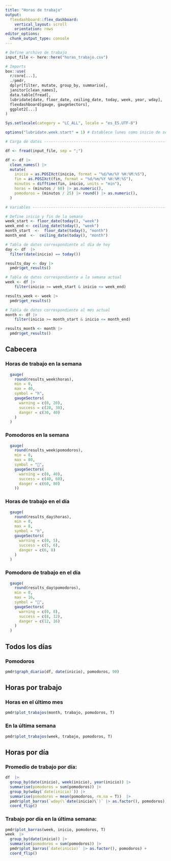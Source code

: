 ```yaml
---
title: "Horas de trabajo"
output:
  flexdashboard::flex_dashboard:
    vertical_layout: scroll
    orientation: rows
editor_options: 
  chunk_output_type: console
---
```


```r

# Define archivo de trabajo
input_file <- here::here("horas_trabajo.csv")

# Imports
box::use(
  r/core[...],
  ./pmdr,
  dplyr[filter, mutate, group_by, summarise],
  janitor[clean_names],
  data.table[fread],
  lubridate[date, floor_date, ceiling_date, today, week, year, wday],
  flexdashboard[gauge, gaugeSectors],
  ggplot2[...]
)

Sys.setlocale(category = "LC_ALL", locale = "es_ES.UTF-8")

options("lubridate.week.start" = 1) # Establece lunes como inicio de semana

# Carga de datos ------------------------------------------------------------

df <- fread(input_file, sep = ";")

df <- df |>
  clean_names() |>
  mutate(
    inicio = as.POSIXct(inicio, format = "%d/%m/%Y %H:%M:%S"),
    fin = as.POSIXct(fin, format = "%d/%m/%Y %H:%M:%S"),
    minutos = difftime(fin, inicio, units = "min"),
    horas = (minutos / 60) |> as.numeric(),
    pomodoros = (minutos / 25) |> round() |> as.numeric(),
  )

# Variables -----------------------------------------------------------------

# Define inicio y fin de la semana
week_start <- floor_date(today(), "week")
week_end <- ceiling_date(today(), "week")
month_start  <-  floor_date(today(), "month")
month_end  <-  ceiling_date(today(), "month")

# Tabla de datos correspondiente al día de hoy
day <- df  |>
  filter(date(inicio) == today())

results_day <- day |>
  pmdr$get_results()

# Tabla de datos correspondiente a la semana actual
week <- df |>
    filter(inicio >= week_start & inicio <= week_end)

results_week <- week |>
  pmdr$get_results()

# Tabla de datos correspondiente al mes actual
month <- df |>
    filter(inicio >= month_start & inicio <= month_end)

results_month <- month |>
  pmdr$get_results()
```

## Cabecera

### Horas de trabajo en la semana

```r
  gauge(
    round(results_week$horas),
    min = 0,
    max = 40,
    symbol = "h",
    gaugeSectors(
      warning = c(0, 20),
      success = c(20, 30),
      danger = c(30, 40)
    )
  )
```

### Pomodoros en la semana

```r
  gauge(
    round(results_week$pomodoros),
    min = 0,
    max = 80,
    symbol = "🍅",
    gaugeSectors(
      warning = c(0, 40),
      success = c(40, 60),
      danger = c(60, 80)
    ))
```


### Horas de trabajo en el día

```r
  gauge(
    round(results_day$horas),
    min = 0,
    max = 8,
    symbol = "h",
    gaugeSectors(
      warning = c(0, 5),
      success = c(5, 6),
      danger = c(6, 8)
    )
  )
```

### Pomodoro de trabajo en el día

```r
  gauge(
    round(results_day$pomodoros),
    min = 0,
    max = 16,
    symbol = "🍅",
    gaugeSectors(
      warning = c(0, 8),
      success = c(8, 12),
      danger = c(12, 16)
    )
  )
```
## Todos los días

### Pomodoros
```r
pmdr$graph_diario(df, date(inicio), pomodoros, 90)
```

## Horas por trabajo

### Horas en el último mes
```r
pmdr$plot_trabajos(month, trabajo, pomodoros, T)
```

### En la última semana

```r
pmdr$plot_trabajos(week, trabajo, pomodoros, T)
```

## Horas por día

### Promedio de trabajo por día:

```r
df  |>
  group_by(date(inicio), week(inicio), year(inicio)) |>
  summarise(pomodoros = sum(pomodoros)) |>
  group_by(wday(`date(inicio)`)) |>
  summarise(pomodoros = mean(pomodoros, rm.na = T))  |>
  pmdr$plot_barras(`wday(\`date(inicio)\`)` |> as.factor(), pomodoros) +
  coord_flip()
```

### Trabajo por día en la última semana:

```r
pmdr$plot_barras(week, inicio, pomodoros, T)
week  |>
  group_by(date(inicio)) |>
  summarise(pomodoros = sum(pomodoros)) |>
  pmdr$plot_barras(`date(inicio)` |> as.factor(), pomodoros) +
  coord_flip()
```
